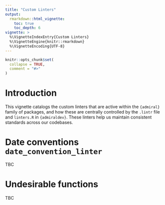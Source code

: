 ```yaml
---
title: "Custom Linters"
output: 
  rmarkdown::html_vignette:
    toc: true
    toc_depth: 6
vignette: >
  %\VignetteIndexEntry{Custom Linters}
  %\VignetteEngine{knitr::rmarkdown}
  %\VignetteEncoding{UTF-8}
---
```


```r
knitr::opts_chunk$set(
  collapse = TRUE,
  comment = "#>"
)
```

# Introduction

This vignette catalogs the custom linters that are active within the `{admiral}` family of packages,
and how these are centrally controlled by the `.lintr` file and `linters.R` in `{admiraldev}`.
These linters help us maintain consistent standards across our codebases. 

# Date conventions `date_convention_linter`
TBC

# Undesirable functions
TBC
